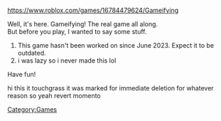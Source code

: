 https://www.roblox.com/games/16784479624/Gameifying

Well, it's here. Gameifying! The real game all along.<br>But before you play, I wanted to say some stuff.
# This game hasn't been worked on since June 2023. Expect it to be outdated.
# i was lazy so i never made this lol<br>
Have fun!

hi this it touchgrass it was marked for immediate deletion for whatever reason so yeah revert momento
{{DifficultiesNavbox}}
[[Category:Games]]